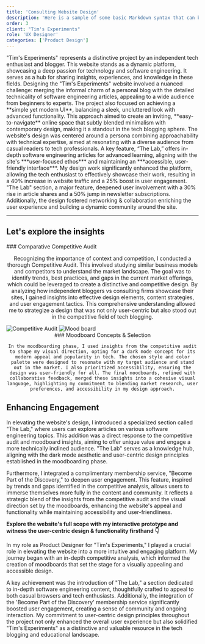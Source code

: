```yaml
---
title: 'Consulting Website Design'
description: 'Here is a sample of some basic Markdown syntax that can be used when writing Markdown content in Astro.'
order: 3
client: "Tim's Experiments"
role: 'UX Designer'
categories: ['Product Design']
---
```



<LeftHeader header="Project Overview">
  "Tim's Experiments" represents a distinctive project by an independent tech
  enthusiast and blogger. This website stands as a dynamic platform, showcasing
  a deep passion for technology and software engineering. It serves as a hub for
  sharing insights, experiences, and knowledge in these fields.
</LeftHeader>

<LeftHeader header="Challenge">
  Designing the "Tim's Experiments" website involved a nuanced challenge:
  merging the informal charm of a personal blog with the detailed technicality
  of software engineering articles, appealing to a wide audience from beginners
  to experts. The project also focused on achieving a **simple yet modern UI**,
  balancing a sleek, uncluttered look with advanced functionality. This approach
  aimed to create an inviting, **easy-to-navigate** online space that subtly
  blended minimalism with contemporary design, making it a standout in the tech
  blogging sphere.
</LeftHeader>

<LeftHeader header="Proposed Solution">
  The website's design was centered around a persona combining approachability
  with technical expertise, aimed at resonating with a diverse audience from
  casual readers to tech professionals. A key feature, “The Lab,” offers
  in-depth software engineering articles for advanced learning, aligning with
  the site's ***user-focused ethos*** and maintaining an ***accessible,
  user-friendly interface***.
</LeftHeader>

<LeftHeader header="Impact">
  My design work significantly enhanced the platform, allowing the tech
  enthusiast to effectively showcase their work, resulting in a 40% increase in
  website traffic and a 25% boost in user engagement. "The Lab" section, a major
  feature, deepened user involvement with a 30% rise in article shares and a 50%
  jump in newsletter subscriptions. Additionally, the design fostered networking
  & collaboration enriching the user experience and building a dynamic community
  around the site.
</LeftHeader>

---

## Let's explore the insights

<LeftRight align="middle">
  ### Comparative Competitive Audit

Recognizing the importance of context and competition, I conducted a thorough Competitive Audit. This involved studying similar business models and competitors to understand the market landscape. The goal was to identify trends, best practices, and gaps in the current market offerings, which could be leveraged to create a distinctive and competitive design. By analyzing how independent bloggers vs consulting firms showcase their sites, I gained insights into effective design elements, content strategies, and user engagement tactics. This comprehensive understanding allowed me to strategize a design that was not only user-centric but also stood out in the competitive field of tech blogging.

  <Image slot="right" src={competitiveAuditPng} format="webp" alt="Competitive Audit" />
</LeftRight>

<LeftRight align="middle" first="right">
  <Image
    class="max-w-full h-auto w-auto"
    format="webp"
    src={moodBoardPng}
    alt="Mood board" />

  <div slot="right">
    ### Moodboard Concepts & Selection

    In the moodboarding phase, I used insights from the competitive audit to shape my visual direction, opting for a dark mode concept for its modern appeal and popularity in tech. The chosen style and color palette were designed to resonate with my target audience and stand out in the market. I also prioritized accessibility, ensuring the design was user-friendly for all. The final moodboards, refined with collaborative feedback, merged these insights into a cohesive visual language, highlighting my commitment to blending market research, user preferences, and accessibility in my design approach.

  </div>
</LeftRight>

## Enhancing Engagement

In elevating the website's design, I introduced a specialized section called "The Lab," where users can explore articles on various software engineering topics. This addition was a direct response to the competitive audit and moodboard insights, aiming to offer unique value and engage a more technically inclined audience. "The Lab" serves as a knowledge hub, aligning with the dark mode aesthetic and user-centric design principles established in the moodboarding phase.

Furthermore, I integrated a complimentary membership service, "Become Part of the Discovery," to deepen user engagement. This feature, inspired by trends and gaps identified in the competitive analysis, allows users to immerse themselves more fully in the content and community. It reflects a strategic blend of the insights from the competitive audit and the visual direction set by the moodboards, enhancing the website's appeal and functionality while maintaining accessibility and user-friendliness.

<div class="my-8"></div>

**Explore the website's full scope with my interactive prototype and witness the user-centric
design & functionality firsthand 👇**

<ProtoTypePreview
  class="mb-16"
  src="https://www.figma.com/embed?embed_host=share&url=https%3A%2F%2Fwww.figma.com%2Fproto%2FdUc5it2HDgJwOXrpOaG7V5%2FTim's-Experiments-UI%3Fpage-id%3D5%253A17749%26type%3Ddesign%26node-id%3D238-969%26viewport%3D111%252C-2768%252C0.19%26t%3DSEeThiAQRqX1QvtU-1%26scaling%3Dscale-down%26starting-point-node-id%3D238%253A969%26mode%3Ddesign"
/>

<MyImpact>
  <p>
    In my role as Product Designer for "Tim's Experiments," I played a crucial
    role in elevating the website into a more intuitive and engaging platform.
    My journey began with an in-depth competitive analysis, which informed the
    creation of moodboards that set the stage for a visually appealing and
    accessible design.
  </p>
  <p>
    A key achievement was the introduction of "The Lab," a section dedicated to
    in-depth software engineering content, thoughtfully crafted to appeal to
    both casual browsers and tech enthusiasts. Additionally, the integration of
    the 'Become Part of the Discovery' membership service significantly boosted
    user engagement, creating a sense of community and ongoing interaction. My
    commitment to user-centric design principles throughout the project not only
    enhanced the overall user experience but also solidified "Tim's Experiments"
    as a distinctive and valuable resource in the tech blogging and educational
    landscape.
  </p>
</MyImpact>
